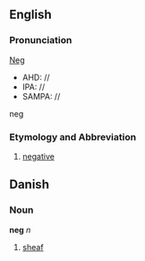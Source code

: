 ==English==
===Pronunciation===

[[Neg]]
*AHD: //
*IPA: //
*SAMPA: //
neg
===Etymology and Abbreviation===

# [[negative]]

==Danish==
===Noun===
'''neg''' ''n''

# [[sheaf]]